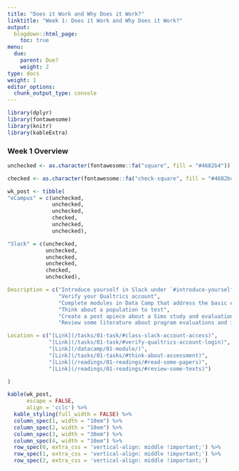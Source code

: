 ```yaml
---
title: "Does it Work and Why Does it Work?"
linktitle: "Week 1: Does it Work and Why Does it Work?"
output:
  blogdown::html_page:
    toc: true
menu:
  due:
    parent: Due?
    weight: 2
type: docs
weight: 1
editor_options: 
  chunk_output_type: console
---
```


```r
library(dplyr)
library(fontawesome)
library(knitr)
library(kableExtra)
```

### Week 1 Overview

```r
unchecked <- as.character(fontawesome::fa("square", fill = "#4682b4"))

checked <- as.character(fontawesome::fa("check-square", fill = "#4682b4"))

wk_post <- tibble(
"eCampus" = c(unchecked,
              unchecked,
              unchecked,
              checked,
              unchecked,
              unchecked),

"Slack" = c(unchecked,
            unchecked,
            unchecked,
            unchecked,
            checked,
            unchecked),

Description = c("Introduce yourself in Slack under `#introduce-yourself`",
                "Verify your Qualtrics account",
                "Complete modules in Data Camp that address the basic elements of R and tidying data.",
                "Think about a population to test",
                "Create a post apiece about a Sims study and evaluation verses research",
                "Review some literature about program evaluations and introductory materials on measurement"),

Location = c("[Link](/tasks/01-task/#class-slack-account-access)",
             "[Link](/tasks/01-task/#verify-qualtrics-account-login)",
             "[Link](/datacamp/01-module/)",
             "[Link](/tasks/01-tasks/#think-about-assessment)",
             "[Link](/readings/01-readings/#read-some-papers)",
             "[Link](/readings/01-readings/#review-some-texts)")

)
```

```r
kable(wk_post, 
      escape = FALSE,
      align = 'cclc') %>% 
  kable_styling(full_width = FALSE) %>%
  column_spec(1, width = "10em") %>%
  column_spec(2, width = "10em") %>%
  column_spec(3, width = "30em") %>%
  column_spec(4, width = "10em") %>%
  row_spec(0, extra_css = 'vertical-align: middle !important;') %>%
  row_spec(1, extra_css = 'vertical-align: middle !important;') %>%
  row_spec(2, extra_css = 'vertical-align: middle !important;') 
```
